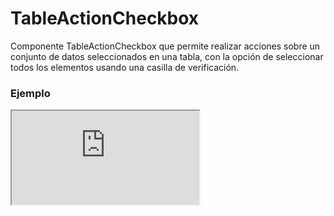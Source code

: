 
# TableActionCheckbox

Componente TableActionCheckbox que permite realizar acciones sobre un conjunto de datos seleccionados en una tabla, con la opción de seleccionar todos los elementos usando una casilla de verificación.

### Ejemplo

<Iframe src="https://fenextjs-component-storybook.vercel.app/iframe.html?args=&id=table-tableactioncheckbox--index&viewMode=story" />

### Importacion

Para importar el componente TableActionCheckbox, se puede hacer desde fenextjs

```tsx copy
import { TableActionCheckbox } from "fenextjs";
```

### Parametros

| Parametro | Tipo | Requerido | Default | Descripcion |
| --------- | ---- | --------- | ------- | ----------- |
| className | string | no | "" | Clase CSS para el contenedor principal del componente. |
| actionAllCheckbox | InputCheckboxProps | no |  | Propiedades para la casilla de verificación que permite seleccionar o deseleccionar todos los elementos. |
| actions | ((data: T[]) =\> ReactNode)[] | no |  | Arreglo de funciones que toman los datos seleccionados como parámetro y devuelven un elemento React. Cada función representa una acción que se puede ejecutar en los datos seleccionados. |
| data | T[] | no |  | Arreglo de datos en el que se aplicarán las acciones definidas. |

### Storybook

Para ver el storybook del componente lo puede hacer con este [link](https://fenextjs-component-storybook.vercel.app/?path=/story/table-tableactioncheckbox--index)

### Usos

- Uso básico del TableActionCheckbox

```tsx copy
<TableActionCheckbox
    className="my-checkbox" 
    data={[{ id: 1, name: "Item 1" }, { id: 2, name: "Item 2" }]} 
    actionAllCheckbox={{ label: "Select All" }} 
/>
```

- Uso con acciones personalizadas

```tsx copy
<TableActionCheckbox
    data={[
        { id: 1, name: "Item 1" },
        { id: 2, name: "Item 2" }
    ]}
    actions={[
        (selectedData) => <button onClick={() => console.log(selectedData)}>Delete</button>,
        (selectedData) => <button onClick={() => console.log(selectedData)}>Edit</button>
    ]}
/>
```

